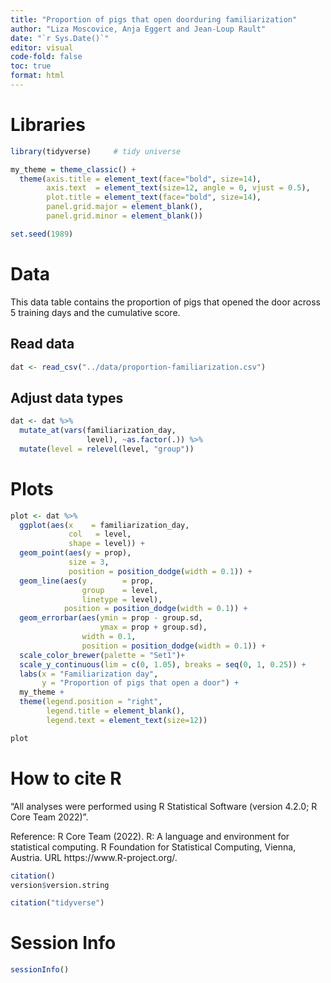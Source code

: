 ```yaml
---
title: "Proportion of pigs that open doorduring familiarization"
author: "Liza Moscovice, Anja Eggert and Jean-Loup Rault"
date: "`r Sys.Date()`" 
editor: visual
code-fold: false
toc: true
format: html
---
```


# Libraries

```r
library(tidyverse)     # tidy universe
```

```r
my_theme = theme_classic() +
  theme(axis.title = element_text(face="bold", size=14),
        axis.text  = element_text(size=12, angle = 0, vjust = 0.5),
        plot.title = element_text(face="bold", size=14),
        panel.grid.major = element_blank(),
        panel.grid.minor = element_blank())
```

```r
set.seed(1989)
```

# Data

This data table contains the proportion of pigs that opened the door across 5 training days and the cumulative score.

## Read data

```r
dat <- read_csv("../data/proportion-familiarization.csv")
```

## Adjust data types

```r
dat <- dat %>%
  mutate_at(vars(familiarization_day,
                 level), ~as.factor(.)) %>% 
  mutate(level = relevel(level, "group"))
```

# Plots

```r
plot <- dat %>%
  ggplot(aes(x    = familiarization_day,
             col   = level,
             shape = level)) +
  geom_point(aes(y = prop),
             size = 3,
             position = position_dodge(width = 0.1)) +
  geom_line(aes(y        = prop,
                group    = level,
                linetype = level),
            position = position_dodge(width = 0.1)) +
  geom_errorbar(aes(ymin = prop - group.sd,
                    ymax = prop + group.sd),
                width = 0.1,
                position = position_dodge(width = 0.1)) +
  scale_color_brewer(palette = "Set1")+
  scale_y_continuous(lim = c(0, 1.05), breaks = seq(0, 1, 0.25)) +
  labs(x = "Familiarization day",
       y = "Proportion of pigs that open a door") +
  my_theme +
  theme(legend.position = "right",
        legend.title = element_blank(),
        legend.text = element_text(size=12))
```

```r
plot
```

# How to cite R

"All analyses were performed using R Statistical Software (version 4.2.0; R Core Team 2022)".

Reference: R Core Team (2022). R: A language and environment for statistical computing. R Foundation for Statistical Computing, Vienna, Austria. URL https://www.R-project.org/.

```r
citation()
version$version.string
```

```r
citation("tidyverse")
```

# Session Info

```r
sessionInfo()
```
